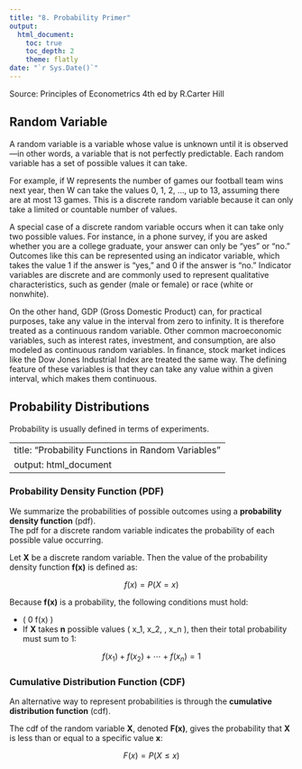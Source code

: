 ```yaml
---
title: "8. Probability Primer"
output: 
  html_document:
    toc: true
    toc_depth: 2
    theme: flatly
date: "`r Sys.Date()`"
---
```


Source: Principles of Econometrics 4th ed by R.Carter Hill

## Random Variable
A random variable is a variable whose value is unknown until it is observed—in other words, a variable that is not perfectly predictable. Each random variable has a set of possible values it can take.

For example, if W represents the number of games our football team wins next year, then W can take the values 0, 1, 2, ..., up to 13, assuming there are at most 13 games. This is a discrete random variable because it can only take a limited or countable number of values.

A special case of a discrete random variable occurs when it can take only two possible values. For instance, in a phone survey, if you are asked whether you are a college graduate, your answer can only be "yes" or "no." Outcomes like this can be represented using an indicator variable, which takes the value 1 if the answer is "yes," and 0 if the answer is "no." Indicator variables are discrete and are commonly used to represent qualitative characteristics, such as gender (male or female) or race (white or nonwhite).

On the other hand, GDP (Gross Domestic Product) can, for practical purposes, take any value in the interval from zero to infinity. It is therefore treated as a continuous random variable. Other common macroeconomic variables, such as interest rates, investment, and consumption, are also modeled as continuous random variables. In finance, stock market indices like the Dow Jones Industrial Index are treated the same way. The defining feature of these variables is that they can take any value within a given interval, which makes them continuous.

## Probability Distributions
Probability is usually defined in terms of experiments.

---
title: "Probability Functions in Random Variables"
output: html_document
---

### Probability Density Function (PDF)

We summarize the probabilities of possible outcomes using a **probability density function** (pdf).  
The pdf for a discrete random variable indicates the probability of each possible value occurring.

Let **X** be a discrete random variable. Then the value of the probability density function **f(x)** is defined as:

$$
f(x) = P(X = x)
$$

Because **f(x)** is a probability, the following conditions must hold:

- \( 0 \leq f(x) \leq 1 \)
- If **X** takes **n** possible values \( x_1, x_2, \ldots, x_n \), then their total probability must sum to 1:

$$
f(x_1) + f(x_2) + \cdots + f(x_n) = 1
$$

### Cumulative Distribution Function (CDF)

An alternative way to represent probabilities is through the **cumulative distribution function** (cdf).

The cdf of the random variable **X**, denoted **F(x)**, gives the probability that **X** is less than or equal to a specific value **x**:

$$
F(x) = P(X \leq x)
$$

